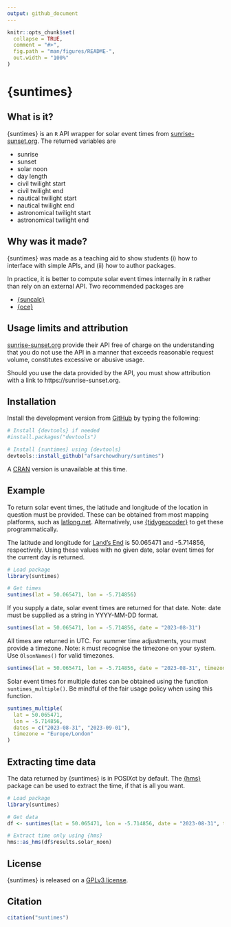 ```yaml
---
output: github_document
---
```


<!-- README.md is generated from README.Rmd. Please edit that file -->

```r
knitr::opts_chunk$set(
  collapse = TRUE,
  comment = "#>",
  fig.path = "man/figures/README-",
  out.width = "100%"
)
```
# {suntimes}

<!-- badges: start -->
<!-- badges: end -->

## What is it?

{suntimes} is an `R` API wrapper for solar event times from [sunrise-sunset.org](https://sunrise-sunset.org).  The returned variables are

* sunrise
* sunset
* solar noon
* day length
* civil twilight start
* civil twilight end
* nautical twilight start
* nautical twilight end
* astronomical twilight start
* astronomical twilight end

## Why was it made?

{suntimes} was made as a teaching aid to show students (i) how to interface with simple APIs, and (ii) how to author packages.

In practice, it is better to compute solar event times internally in `R` rather than rely on an external API.  Two recommended packages are

* [{suncalc}](https://github.com/datastorm-open/suncalc)
* [{oce}](https://github.com/dankelley/oce/)

## Usage limits and attribution

[sunrise-sunset.org](https://sunrise-sunset.org) provide their API free of charge on the understanding that you do not use the API in a manner that exceeds reasonable request volume, constitutes excessive or abusive usage.

Should you use the data provided by the API, you must show attribution with a link to https://sunrise-sunset.org.

## Installation

Install the development version from [GitHub](https://github.com/) by typing the following:

```r
# Install {devtools} if needed
#install.packages("devtools")

# Install {suntimes} using {devtools}
devtools::install_github("afsarchowdhury/suntimes")
```

A [CRAN](https://cran.r-project.org/) version is unavailable at this time.

## Example

To return solar event times, the latitude and longitude of the location in question must be provided.  These can be obtained from most mapping platforms, such as [latlong.net](https://www.latlong.net/).  Alternatively, use [{tidygeocoder}](https://github.com/jessecambon/tidygeocoder/) to get these programmatically.

The latitude and longitude for [Land's End](https://en.wikipedia.org/wiki/Land%27s_End) is 50.065471 and -5.714856, respectively.  Using these values with no given date, solar event times for the current day is returned.

```r
# Load package
library(suntimes)

# Get times
suntimes(lat = 50.065471, lon = -5.714856)
```

If you supply a date, solar event times are returned for that date.  Note: date must be supplied as a string in YYYY-MM-DD format.

```r
suntimes(lat = 50.065471, lon = -5.714856, date = "2023-08-31")
```

All times are returned in UTC.  For summer time adjustments, you must provide a timezone.  Note: `R` must recognise the timezone on your system.  Use `OlsonNames()` for valid timezones.

```r
suntimes(lat = 50.065471, lon = -5.714856, date = "2023-08-31", timezone = "Europe/London")
```

Solar event times for multiple dates can be obtained using the function `suntimes_multiple()`.  Be mindful of the fair usage policy when using this function.

```r
suntimes_multiple(
  lat = 50.065471,
  lon = -5.714856,
  dates = c("2023-08-31", "2023-09-01"),
  timezone = "Europe/London"
)
```

## Extracting time data

The data returned by {suntimes} is in POSIXct by default.  The [{hms}](https://hms.tidyverse.org/index.html) package can be used to extract the time, if that is all you want.

```r
# Load package
library(suntimes)

# Get data
df <- suntimes(lat = 50.065471, lon = -5.714856, date = "2023-08-31", timezone = "Europe/London")

# Extract time only using {hms}
hms::as_hms(df$results.solar_noon)
```

## License

{suntimes} is released on a [GPLv3 license](https://www.gnu.org/licenses/gpl-3.0.en.html).

## Citation

```r
citation("suntimes")
```

